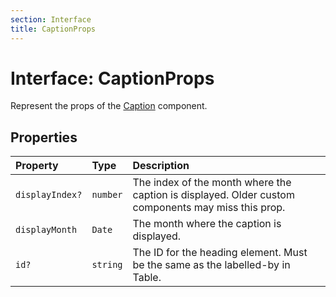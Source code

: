 ```yaml
---
section: Interface
title: CaptionProps
---
```


# Interface: CaptionProps

Represent the props of the [Caption](/docs/api/main/functions/Caption.mdx) component.

## Properties

| Property | Type | Description |
| :------ | :------ | :------ |
| `displayIndex?` | `number` | The index of the month where the caption is displayed. Older custom components may miss this prop. |
| `displayMonth` | `Date` | The month where the caption is displayed. |
| `id?` | `string` | The ID for the heading element. Must be the same as the labelled-by in Table. |
